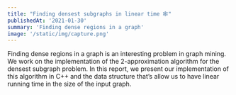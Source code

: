 ```yaml
---
title: "Finding densest subgraphs in linear time 🕸️"
publishedAt: '2021-01-30'
summary: 'Finding dense regions in a graph'
image: '/static/img/capture.png'
---
```

Finding dense regions in a graph is an interesting problem in graph mining. We work on the implementation of the 2-approximation algorithm for the densest subgraph problem. In this report, we present our implementation of this algorithm in C++ and the data structure that’s allow us to have linear running time in the size of the input graph.
